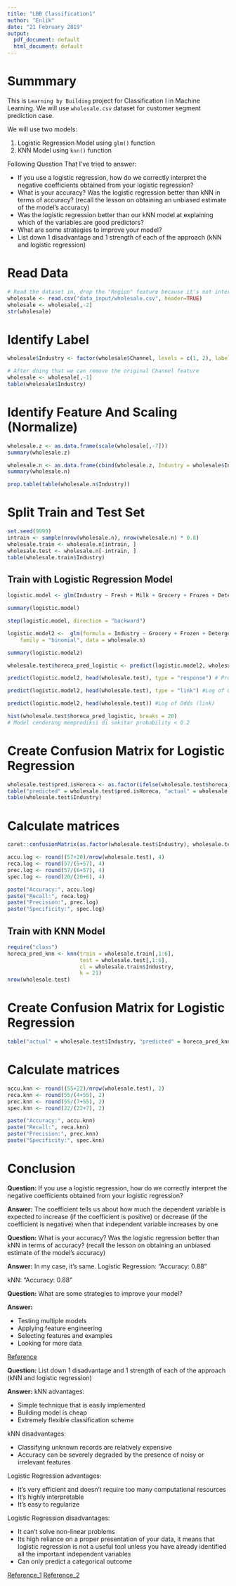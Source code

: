 ```yaml
---
title: "LBB Classification1"
author: "Enlik"
date: "21 February 2019"
output:
  pdf_document: default
  html_document: default
---
```



# Summmary
This is `Learning by Building` project for Classification I in Machine Learning. We will use `wholesale.csv` dataset for customer segment prediction case. 

We will use two models:

1. Logistic Regression Model using `glm()` function
2. KNN Model using `knn()` function

Following Question That I've tried to answer:

- If you use a logistic regression, how do we correctly interpret the negative coefficients obtained from your logistic regression?
- What is your accuracy? Was the logistic regression better than kNN in terms of accuracy? (recall the lesson on obtaining an unbiased estimate of the model’s accuracy)
- Was the logistic regression better than our kNN model at explaining which of the variables are good predictors?
- What are some strategies to improve your model?
- List down 1 disadvantage and 1 strength of each of the approach (kNN and logistic regression)


# Read Data
```r
# Read the dataset in, drop the "Region" feature because it's not interesting
wholesale <- read.csv("data_input/wholesale.csv", header=TRUE)
wholesale <- wholesale[,-2]
str(wholesale)
```

# Identify Label
```r
wholesale$Industry <- factor(wholesale$Channel, levels = c(1, 2), labels = c("horeca", "retail"))

# After doing that we can remove the original Channel feature
wholesale <- wholesale[,-1]
table(wholesale$Industry)
```

# Identify Feature And Scaling (Normalize)
```r
wholesale.z <- as.data.frame(scale(wholesale[,-7]))
summary(wholesale.z)
```

```r
wholesale.n <- as.data.frame(cbind(wholesale.z, Industry = wholesale$Industry))
summary(wholesale.n)
```

```r
prop.table(table(wholesale.n$Industry))
```

# Split Train and Test Set
```r
set.seed(9999)
intrain <- sample(nrow(wholesale.n), nrow(wholesale.n) * 0.8)
wholesale.train <- wholesale.n[intrain, ]
wholesale.test <- wholesale.n[-intrain, ]
table(wholesale.train$Industry)
```


## Train with Logistic Regression Model
```r
logistic.model <- glm(Industry ~ Fresh + Milk + Grocery + Frozen + Detergents_Paper + Delicassen, wholesale.n, family = "binomial")

summary(logistic.model)
```

```r
step(logistic.model, direction = "backward")
```

```r
logistic.model2 <-  glm(formula = Industry ~ Grocery + Frozen + Detergents_Paper, 
    family = "binomial", data = wholesale.n)

summary(logistic.model2)
```

```r
wholesale.test$horeca_pred_logistic <- predict(logistic.model2, wholesale.test, type = "response")

```

```r
predict(logistic.model2, head(wholesale.test), type = "response") # Probability
```

```r
predict(logistic.model2, head(wholesale.test), type = "link") #Log of Odds
```

```r
predict(logistic.model2, head(wholesale.test)) #Log of Odds (link)
```

```r
hist(wholesale.test$horeca_pred_logistic, breaks = 20)
# Model cenderung memprediksi di sekitar probability < 0.2
```

# Create Confusion Matrix for Logistic Regression
```r
wholesale.test$pred.isHoreca <- as.factor(ifelse(wholesale.test$horeca_pred_logistic <= 0.5, "horeca", "retail"))
table("predicted" = wholesale.test$pred.isHoreca, "actual" = wholesale.test$Industry)
table(wholesale.test$Industry)
```

# Calculate matrices
```r
caret::confusionMatrix(as.factor(wholesale.test$Industry), wholesale.test$pred.isHoreca)

accu.log <- round((57+20)/nrow(wholesale.test), 4)
reca.log <- round(57/(5+57), 4)
prec.log <- round(57/(6+57), 4)
spec.log <- round(20/(20+6), 4)

paste("Accuracy:", accu.log)
paste("Recall:", reca.log)
paste("Precision:", prec.log)
paste("Specificity:", spec.log)
```


## Train with KNN Model
```r
require("class")
horeca_pred_knn <- knn(train = wholesale.train[,1:6],
                       test = wholesale.test[,1:6],
                       cl = wholesale.train$Industry,
                       k = 21)
nrow(wholesale.test)
```

# Create Confusion Matrix for Logistic Regression
```r
table("actual" = wholesale.test$Industry, "predicted" = horeca_pred_knn)
```

# Calculate matrices
```r
accu.knn <- round((55+22)/nrow(wholesale.test), 2)
reca.knn <- round(55/(4+55), 2)
prec.knn <- round(55/(7+55), 2) 
spec.knn <- round(22/(22+7), 2)

paste("Accuracy:", accu.knn)
paste("Recall:", reca.knn)
paste("Precision:", prec.knn)
paste("Specificity:", spec.knn)

```

# Conclusion
**Question:**
If you use a logistic regression, how do we correctly interpret the negative coefficients obtained from your logistic regression?

**Answer:**
The coefficient tells us about how much the dependent variable is expected to increase (if the coefficient is positive) or decrease (if the coefficient is negative) when that independent variable increases by one

**Question:**
What is your accuracy? Was the logistic regression better than kNN in terms of accuracy? (recall the lesson on obtaining an unbiased estimate of the model’s accuracy)

**Answer:**
In my case, it's same.
Logistic Regression:
"Accuracy: 0.88"

kNN:
"Accuracy: 0.88"

**Question:**
What are some strategies to improve your model?

**Answer:**

- Testing multiple models
- Applying feature engineering
- Selecting features and examples
- Looking for more data

[Reference](https://www.dummies.com/programming/big-data/data-science/10-ways-improve-machine-learning-models/)


**Question:**
List down 1 disadvantage and 1 strength of each of the approach (kNN and logistic regression)

**Answer:**
kNN advantages:

- Simple technique that is easily implemented
- Building model is cheap
- Extremely flexible classification scheme

kNN disadvantages:

- Classifying unknown records are relatively expensive
- Accuracy can be severely degraded by the presence of noisy or irrelevant features


Logistic Regression advantages:

- It's very efficient and doesn't require too many computational resources
- It's highly interpretable
- It’s easy to regularize


Logistic Regression disadvantages:

- It can’t solve non-linear problems
- Its high reliance on a proper presentation of your data, it means that logistic regression is not a useful tool unless you have already identified all the important independent variables
- Can only predict a categorical outcome

[Reference_1](www.cs.uvm.edu/~xwu/kdd/kNN-11.ppt)
[Reference_2](https://machinelearning-blog.com/2018/04/23/logistic-regression-101/)
